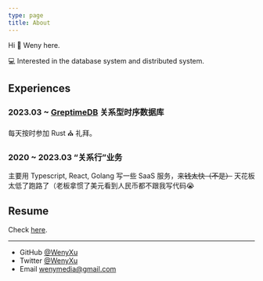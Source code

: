 ```yaml
---
type: page
title: About
---
```

Hi 👋 Weny here.

💻 Interested in the database system and distributed system.

## Experiences
### 2023.03 ~ [GreptimeDB](https://greptime.com/) 关系型时序数据库
每天按时参加 Rust ⛪️ 礼拜。

### 2020 ~ 2023.03 “关系行”业务
主要用 Typescript, React, Golang 写一些 SaaS 服务，~~来钱太快（不是）~~ 天花板太低了跑路了（老板拿惯了美元看到人民币都不跟我写代码😭

## Resume
Check [here](https://github.com/wenyxu/resume).

---

- GitHub [@WenyXu](https://github.com/wenyxu)
- Twitter [@WenyXu](https://twitter.com/wenyxu)
- Email wenymedia@gmail.com